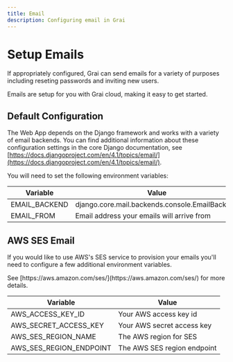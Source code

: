 ```yaml
---
title: Email
description: Configuring email in Grai
---
```



# Setup Emails

If appropriately configured, Grai can send emails for a variety of purposes including reseting passwords and inviting new users.

<Callout type="info" emoji="ℹ️">
  Emails are setup for you with Grai cloud, making it easy to get started.
</Callout>


## Default Configuration

The Web App depends on the Django framework and works with a variety of email backends.
You can find additional information about these configuration settings in the core Django documentation, see [https://docs.djangoproject.com/en/4.1/topics/email/](https://docs.djangoproject.com/en/4.1/topics/email/).

You will need to set the following environment variables:

| Variable      | Value                                          |
| ------------- | ---------------------------------------------- |
| EMAIL_BACKEND | django.core.mail.backends.console.EmailBackend |
| EMAIL_FROM    | Email address your emails will arrive from     |

## AWS SES Email

If you would like to use AWS's SES service to provision your emails you'll need to configure a few
additional environment variables.

<Callout type="info" emoji="ℹ️">
  See [https://aws.amazon.com/ses/](https://aws.amazon.com/ses/) for more details.
</Callout>


| Variable                | Value                                          |
| ----------------------- | ---------------------------------------------- |
| AWS_ACCESS_KEY_ID       | Your AWS access key id                         |
| AWS_SECRET_ACCESS_KEY   | Your AWS secret access key                     |
| AWS_SES_REGION_NAME     | The AWS region for SES                         |
| AWS_SES_REGION_ENDPOINT | The AWS SES region endpoint                    |
